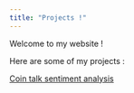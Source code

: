```yaml
---
title: "Projects !"
---
```


Welcome to my website !

Here are some of my projects :

[Coin talk sentiment analysis](https://edeo.github.io/cointalk)